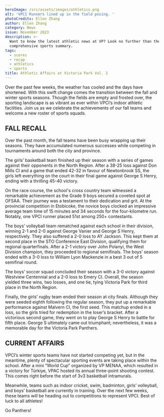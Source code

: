 ```yaml
---
heroImage: /src/assets/images/athletics.png
alt: 'VPCI Runners lined up in the field posing. '
photoCredits: Ellen Zhang
author: Ellen Zhang
category: News
issue: November 2023
description: >-
  Want to know the latest athletic news at VP? Look no further than the second
  comprehensive sports summary.
tags:
  - scores
  - recap
  - athletics
  - sports
title: Athletic Affairs at Victoria Park Vol. 2
---
```


Over the past few weeks, the weather has cooled and the days have shortened. With this swift change comes the transition between the fall and winter sports seasons. Though the fields are empty and frosted over, the sporting landscape is as vibrant as ever within VPCI’s indoor athletic facilities. Join us as we celebrate the achievements of our fall teams and welcome a new roster of sports squads.

## FALL RECALL

Over the past month, the fall teams have been busy wrapping up their seasons. They have accumulated numerous successes while competing in tournaments around both the city and province.

The girls’ basketball team finished up their season with a series of games against their opponents in the North Region. After a 38-25 loss against Don Mills CI and a game that ended 42-32 in favour of Newtonbrook SS, the girls left everything on the court in their final game against George S Henry, ending with a thrilling 45-40 victory.

On the race course, the school's cross country team witnessed a remarkable achievement as the Grade 9 boys secured a coveted spot at OFSAA. Their journey was a testament to their dedication and grit. At the provincial competition in Etobicoke, the novice boys clocked an impressive average team time of 15 minutes and 34 seconds for the four-kilometre run. Notably, one VPCI runner placed 51st among 250+ contestants.

The boys’ volleyball team rematched against each school in their division, winning 2-1 and 2-0 against George Vanier and George S Henry, respectively. They also suffered a 2-0 loss to AY Jackson. This kept them at second place in the STO Conference East Division, qualifying them for regional quarterfinals. After a 2-1 victory over John Polanyi, the West Division champion, they proceeded to regional semifinals. The boys’ season ended with a 3-0 loss to William Lyon Mackenzie in a best 3 out of 5 semifinal round.

The boys’ soccer squad concluded their season with a 3-0 victory against Westview Centennial and a 2-0 loss to Emery CI. Overall, the season yielded three wins, two losses, and one tie, tying Victoria Park for third place in the North Region.

Finally, the girls’ rugby team ended their season at city finals. Although they were seeded eighth following the regular season, they put up a remarkable performance against Malvern CI, the first seed. This matchup ended in a loss, so the girls tried for redemption in the loser’s bracket. After a victorious second game, they went on to play George S Henry to battle for fifth place. George S ultimately came out triumphant; nevertheless, it was a memorable day for the Victoria Park Panthers.

## CURRENT AFFAIRS

VPCI’s winter sports teams have not started competing yet, but in the meantime, plenty of spectacular sporting events are taking place within the school. After a mini “World Cup” organized by VP MENAA, which resulted in a victory for Türkiye, VPAC hosted its annual three-point shooting contest. This comes right before the start of 3v3 basketball intramurals.

Meanwhile, teams such as indoor cricket, swim, badminton, girls’ volleyball, and boys’ basketball are currently in training. Over the next few weeks, these teams will be heading out to competitions to represent VPCI. Best of luck to all athletes!

Go Panthers!
